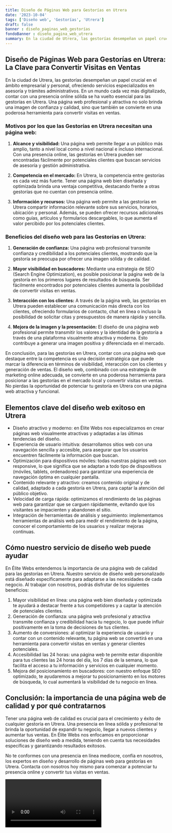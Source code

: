 ```yaml
---
title: Diseño de Páginas Web para Gestorías en Utrera
date: '2023-10-04'
tags: ['Diseño web', 'Gestorías', 'Utrera']
draft: false
banner : diseño_paginas_web_gestorías
fondoBanner : diseño_pagina_web_utrera
summary: En la ciudad de Utrera, las gestorías desempeñan un papel crucial en el ámbito empresarial y personal, ofreciendo servicios especializados en asesoría y trámites administrativos. En un mundo cada vez más digitalizado, contar con una presencia online sólida se ha vuelto esencial para las gestorías en Utrera. Una página web profesional y atractiva no solo brinda una imagen de confianza y calidad, sino que también se convierte en una poderosa herramienta para convertir visitas en ventas.
---
```


## Diseño de Páginas Web para Gestorías en Utrera: La Clave para Convertir Visitas en Ventas

En la ciudad de Utrera, las gestorías desempeñan un papel crucial en el ámbito empresarial y personal, ofreciendo servicios especializados en asesoría y trámites administrativos. En un mundo cada vez más digitalizado, contar con una presencia online sólida se ha vuelto esencial para las gestorías en Utrera. Una página web profesional y atractiva no solo brinda una imagen de confianza y calidad, sino que también se convierte en una poderosa herramienta para convertir visitas en ventas.

### Motivos por los que las Gestorías en Utrera necesitan una página web:

1. **Alcance y visibilidad:** Una página web permite llegar a un público más amplio, tanto a nivel local como a nivel nacional e incluso internacional. Con una presencia online, las gestorías en Utrera pueden ser encontradas fácilmente por potenciales clientes que buscan servicios de asesoría y gestión administrativa.

2. **Competencia en el mercado:** En Utrera, la competencia entre gestorías es cada vez más fuerte. Tener una página web bien diseñada y optimizada brinda una ventaja competitiva, destacando frente a otras gestorías que no cuentan con presencia online.

3. **Información y recursos:** Una página web permite a las gestorías en Utrera compartir información relevante sobre sus servicios, horarios, ubicación y personal. Además, se pueden ofrecer recursos adicionales como guías, artículos y formularios descargables, lo que aumenta el valor percibido por los potenciales clientes.

### Beneficios del diseño web para las Gestorías en Utrera:

1. **Generación de confianza:** Una página web profesional transmite confianza y credibilidad a los potenciales clientes, mostrando que la gestoría se preocupa por ofrecer una imagen sólida y de calidad.

2. **Mayor visibilidad en buscadores:** Mediante una estrategia de SEO (Search Engine Optimization), es posible posicionar la página web de la gestoría en los primeros lugares de resultados de búsqueda. Ser fácilmente encontrados por potenciales clientes aumenta la posibilidad de convertir visitas en ventas.

3. **Interacción con los clientes:** A través de la página web, las gestorías en Utrera pueden establecer una comunicación más directa con los clientes, ofreciendo formularios de contacto, chat en línea o incluso la posibilidad de solicitar citas y presupuestos de manera rápida y sencilla.

4. **Mejora de la imagen y la presentación:** El diseño de una página web profesional permite transmitir los valores y la identidad de la gestoría a través de una plataforma visualmente atractiva y moderna. Esto contribuye a generar una imagen positiva y diferenciada en el mercado.

En conclusión, para las gestorías en Utrera, contar con una página web que destaque entre la competencia es una decisión estratégica que puede marcar la diferencia en términos de visibilidad, interacción con los clientes y generación de ventas. El diseño web, combinado con una estrategia de marketing online adecuada, se convierte en una poderosa herramienta para posicionar a las gestorías en el mercado local y convertir visitas en ventas. No pierdas la oportunidad de potenciar tu gestoría en Utrera con una página web atractiva y funcional.

<GifSeo />

<Cta />

## Elementos clave del diseño web exitoso en Utrera

- Diseño atractivo y moderno: en Élite Webs nos especializamos en crear páginas web visualmente atractivas y adaptadas a las últimas tendencias del diseño.
- Experiencia de usuario intuitiva: desarrollamos sitios web con una navegación sencilla y accesible, para asegurar que los usuarios encuentren fácilmente la información que buscan.
- Optimización para dispositivos móviles: todas nuestras páginas web son responsive, lo que significa que se adaptan a todo tipo de dispositivos (móviles, tablets, ordenadores) para garantizar una experiencia de navegación óptima en cualquier pantalla.
- Contenido relevante y atractivo: creamos contenido original y de calidad, adaptado a cada gestoría en Utrera, para captar la atención del público objetivo.
- Velocidad de carga rápida: optimizamos el rendimiento de las páginas web para garantizar que se carguen rápidamente, evitando que los visitantes se impacienten y abandonen el sitio.
- Integración de herramientas de análisis y seguimiento: implementamos herramientas de análisis web para medir el rendimiento de la página, conocer el comportamiento de los usuarios y realizar mejoras continuas.

## Cómo nuestro servicio de diseño web puede ayudar

En Élite Webs entendemos la importancia de una página web de calidad para las gestorías en Utrera. Nuestro servicio de diseño web personalizado está diseñado específicamente para adaptarse a las necesidades de cada negocio. Al trabajar con nosotros, podrás disfrutar de los siguientes beneficios:

1. Mayor visibilidad en línea: una página web bien diseñada y optimizada te ayudará a destacar frente a tus competidores y a captar la atención de potenciales clientes.
2. Generación de confianza: una página web profesional y atractiva transmite confianza y credibilidad hacia tu negocio, lo que puede influir positivamente en la toma de decisiones de tus clientes.
3. Aumento de conversiones: al optimizar la experiencia de usuario y contar con un contenido relevante, tu página web se convertirá en una herramienta para convertir visitas en ventas y generar clientes potenciales.
4. Accesibilidad las 24 horas: una página web te permite estar disponible para tus clientes las 24 horas del día, los 7 días de la semana, lo que facilita el acceso a tu información y servicios en cualquier momento.
5. Mejora del posicionamiento en buscadores: con nuestro enfoque SEO optimizado, te ayudaremos a mejorar tu posicionamiento en los motores de búsqueda, lo cual aumentará la visibilidad de tu negocio en línea.

## Conclusión: la importancia de una página web de calidad y por qué contratarnos

Tener una página web de calidad es crucial para el crecimiento y éxito de cualquier gestoría en Utrera. Una presencia en línea sólida y profesional te brinda la oportunidad de expandir tu negocio, llegar a nuevos clientes y aumentar tus ventas. En Élite Webs nos enfocamos en proporcionar soluciones de diseño web a medida, teniendo en cuenta tus necesidades específicas y garantizando resultados exitosos.

No te conformes con una presencia en línea mediocre, confía en nosotros, los expertos en diseño y desarrollo de páginas web para gestorías en Utrera. Contacta con nosotros hoy mismo para comenzar a potenciar tu presencia online y convertir tus visitas en ventas.

<Video />

<CtaBot job='Gestorías' city='Utrera'/>

<Gmaps query='Utrera+españa+maps' />